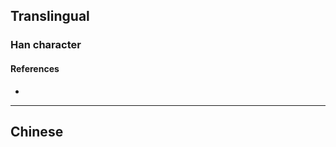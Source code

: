 {{character info/new}}
{{also|灤}}
==Translingual==

===Han character===
{{Han char|rn=85|rad=水|as=10|sn=13|four=|canj=EYCD|ids=⿰氵栾}}

====References====
* {{Han ref|kx=0643.241|hdz=31704.010|uh=6EE6|ud=28390}}

----

==Chinese==
{{zh-see|灤}}